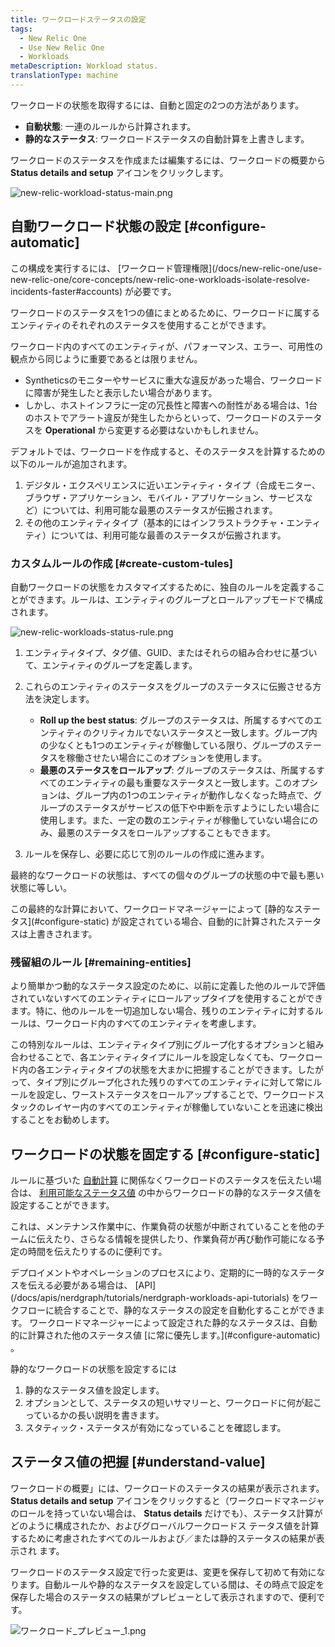 ```yaml
---
title: ワークロードステータスの設定
tags:
  - New Relic One
  - Use New Relic One
  - Workloads
metaDescription: Workload status.
translationType: machine
---
```





ワークロードの状態を取得するには、自動と固定の2つの方法があります。

* **自動状態**: 一連のルールから計算されます。
* **静的なステータス**: ワークロードステータスの自動計算を上書きします。

ワークロードのステータスを作成または編集するには、ワークロードの概要から **Status details and setup** アイコンをクリックします。

<img
  title="new-relic-workload-status-main.png"
  alt="new-relic-workload-status-main.png"
  src={newRelicWorkloadStatusMain}
/>

## 自動ワークロード状態の設定 [#configure-automatic]

<Callout variant="important">
  この構成を実行するには、 [ワークロード管理権限](/docs/new-relic-one/use-new-relic-one/core-concepts/new-relic-one-workloads-isolate-resolve-incidents-faster#accounts) が必要です。
</Callout>

ワークロードのステータスを1つの値にまとめるために、ワークロードに属するエンティティのそれぞれのステータスを使用することができます。

ワークロード内のすべてのエンティティが、パフォーマンス、エラー、可用性の観点から同じように重要であるとは限りません。

* Syntheticsのモニターやサービスに重大な違反があった場合、ワークロードに障害が発生したと表示したい場合があります。
* しかし、ホストインフラに一定の冗長性と障害への耐性がある場合は、1台のホストでアラート違反が発生したからといって、ワークロードのステータスを **Operational** から変更する必要はないかもしれません。

デフォルトでは、ワークロードを作成すると、そのステータスを計算するための以下のルールが追加されます。

1. デジタル・エクスペリエンスに近いエンティティ・タイプ（合成モニター、ブラウザ・アプリケーション、モバイル・アプリケーション、サービスなど）については、利用可能な最悪のステータスが伝搬されます。
2. その他のエンティティタイプ（基本的にはインフラストラクチャ・エンティティ）については、利用可能な最善のステータスが伝搬されます。

### カスタムルールの作成 [#create-custom-tules]

自動ワークロードの状態をカスタマイズするために、独自のルールを定義することができます。ルールは、エンティティのグループとロールアップモードで構成されます。

<img
  title="new-relic-workloads-status-rule.png"
  alt="new-relic-workloads-status-rule.png"
  src={newRelicWorkloadsStatusRule}
/>

1. エンティティタイプ、タグ値、GUID、またはそれらの組み合わせに基づいて、エンティティのグループを定義します。

2. これらのエンティティのステータスをグループのステータスに伝搬させる方法を決定します。

   * **Roll up the best status**: グループのステータスは、所属するすべてのエンティティのクリティカルでないステータスと一致します。グループ内の少なくとも1つのエンティティが稼働している限り、グループのステータスを稼働させたい場合にこのオプションを使用します。
   * **最悪のステータスをロールアップ**: グループのステータスは、所属するすべてのエンティティの最も重要なステータスと一致します。このオプションは、グループ内の1つのエンティティが動作しなくなった時点で、グループのステータスがサービスの低下や中断を示すようにしたい場合に使用します。また、一定の数のエンティティが稼働していない場合にのみ、最悪のステータスをロールアップすることもできます。

3. ルールを保存し、必要に応じて別のルールの作成に進みます。

最終的なワークロードの状態は、すべての個々のグループの状態の中で最も悪い状態に等しい。

<Callout variant="important">
  この最終的な計算において、ワークロードマネージャーによって [静的なステータス](#configure-static) が設定されている場合、自動的に計算されたステータスは上書きされます。
</Callout>

### 残留組のルール [#remaining-entities]

より簡単かつ動的なステータス設定のために、以前に定義した他のルールで評価されていないすべてのエンティティにロールアップタイプを使用することができます。特に、他のルールを一切追加しない場合、残りのエンティティに対するルールは、ワークロード内のすべてのエンティティを考慮します。

この特別なルールは、エンティティタイプ別にグループ化するオプションと組み合わせることで、各エンティティタイプにルールを設定しなくても、ワークロード内の各エンティティタイプの状態を大まかに把握することができます。したがって、タイプ別にグループ化された残りのすべてのエンティティに対して常にルールを設定し、ワーストステータスをロールアップすることで、ワークロードスタックのレイヤー内のすべてのエンティティが稼働していないことを迅速に検出することをお勧めします。

## ワークロードの状態を固定する [#configure-static]

ルールに基づいた [自動計算](#configure-automatic) に関係なくワークロードのステータスを伝えたい場合は、 [利用可能なステータス値](/docs/workload-status#obtain-status) の中からワークロードの静的なステータス値を設定することができます。

これは、メンテナンス作業中に、作業負荷の状態が中断されていることを他のチームに伝えたり、さらなる情報を提供したり、作業負荷が再び動作可能になる予定の時間を伝えたりするのに便利です。

<Callout variant="tip">
  デプロイメントやオペレーションのプロセスにより、定期的に一時的なステータスを伝える必要がある場合は、 [API](/docs/apis/nerdgraph/tutorials/nerdgraph-workloads-api-tutorials) をワークフローに統合することで、静的なステータスの設定を自動化することができます。
</Callout>

<Callout variant="important">
  ワークロードマネージャーによって設定された静的なステータスは、自動的に計算された他のステータス値 [に常に優先します。](#configure-automatic) 。
</Callout>

静的なワークロードの状態を設定するには

1. 静的なステータス値を設定します。
2. オプションとして、ステータスの短いサマリーと、ワークロードに何が起こっているかの長い説明を書きます。
3. スタティック・ステータスが有効になっていることを確認します。

## ステータス値の把握 [#understand-value]

ワークロードの概要」には、ワークロードのステータスの結果が表示されます。 **Status details and setup** アイコンをクリックすると（ワークロードマネージャのロールを持っていない場合は、 **Status details** だけでも）、ステータス計算がどのように構成されたか、およびグローバルワークロードス テータス値を計算するために考慮されたすべてのルールおよび／または静的ステータスの結果が表示され ます。

ワークロードのステータス設定で行った変更は、変更を保存して初めて有効になります。自動ルールや静的なステータスを設定している間は、その時点で設定を保存した場合のステータスの結果がプレビューとして表示されますので、便利です。

<img
  title="ワークロード_プレビュー_1.png"
  alt="ワークロード_プレビュー_1.png"
  src={workloadsPreview10}
/>
